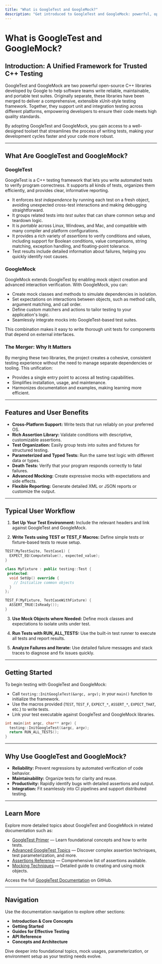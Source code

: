 ```yaml
---
title: "What is GoogleTest and GoogleMock?"
description: "Get introduced to GoogleTest and GoogleMock: powerful, open-source C++ libraries for unit and integration testing. Learn how their merger delivers a comprehensive, reliable xUnit-style framework to help teams produce correct, maintainable code across platforms."
---
```


# What is GoogleTest and GoogleMock?

## Introduction: A Unified Framework for Trusted C++ Testing

GoogleTest and GoogleMock are two powerful open-source C++ libraries developed by Google to help software teams write reliable, maintainable, and portable test suites. Originally separate, these libraries have been merged to deliver a comprehensive, extensible xUnit-style testing framework. Together, they support unit and integration testing across different platforms, empowering developers to ensure their code meets high quality standards.

By adopting GoogleTest and GoogleMock, you gain access to a well-designed toolset that streamlines the process of writing tests, making your development cycles faster and your code more robust.

---

## What Are GoogleTest and GoogleMock?

### GoogleTest

GoogleTest is a C++ testing framework that lets you write automated tests to verify program correctness. It supports all kinds of tests, organizes them efficiently, and provides clear, informative reporting.

- It enforces *test independence* by running each test on a fresh object, avoiding unexpected cross-test interactions and making debugging straightforward.
- It groups related tests into *test suites* that can share common setup and teardown logic.
- It is *portable* across Linux, Windows, and Mac, and compatible with many compiler and platform configurations.
- It provides a rich variety of *assertions* to verify conditions and values, including support for Boolean conditions, value comparisons, string matching, exception handling, and floating-point tolerance.
- Test results include detailed information about failures, helping you quickly identify root causes.

### GoogleMock

GoogleMock extends GoogleTest by enabling mock object creation and advanced interaction verification. With GoogleMock, you can:

- Create mock classes and methods to simulate dependencies in isolation.
- Set expectations on interactions between objects, such as method calls, argument matching, and call order.
- Define custom matchers and actions to tailor testing to your application's logic.
- Seamlessly integrate mocks into GoogleTest-based test suites.

This combination makes it easy to write thorough unit tests for components that depend on external interfaces.

### The Merger: Why It Matters

By merging these two libraries, the project creates a cohesive, consistent testing experience without the need to manage separate dependencies or tooling. This unification:

- Provides a single entry point to access all testing capabilities.
- Simplifies installation, usage, and maintenance.
- Harmonizes documentation and examples, making learning more efficient.

---

## Features and User Benefits

- **Cross-Platform Support:** Write tests that run reliably on your preferred OS.
- **Rich Assertion Library:** Validate conditions with descriptive, customizable assertions.
- **Test Organization:** Easily group tests into suites and fixtures for structured testing.
- **Parameterized and Typed Tests:** Run the same test logic with different data or types.
- **Death Tests:** Verify that your program responds correctly to fatal failures.
- **Advanced Mocking:** Create expressive mocks with expectations and side effects.
- **Flexible Reporting:** Generate detailed XML or JSON reports or customize the output.

---

## Typical User Workflow

1. **Set Up Your Test Environment:** Include the relevant headers and link against GoogleTest and GoogleMock.

2. **Write Tests using TEST or TEST_F Macros:** Define simple tests or fixture-based tests to reuse setup.

```cpp
TEST(MyTestSuite, TestCase1) {
  EXPECT_EQ(ComputeValue(), expected_value);
}

class MyFixture : public testing::Test {
 protected:
  void SetUp() override {
    // Initialize common objects
  }
};

TEST_F(MyFixture, TestCaseWithFixture) {
  ASSERT_TRUE(IsReady());
}
```

3. **Use Mock Objects where Needed:** Define mock classes and expectations to isolate units under test.

4. **Run Tests with RUN_ALL_TESTS:** Use the built-in test runner to execute all tests and report results.

5. **Analyze Failures and Iterate:** Use detailed failure messages and stack traces to diagnose and fix issues quickly.

---

## Getting Started

To begin testing with GoogleTest and GoogleMock:

- Call `testing::InitGoogleTest(&argc, argv);` in your `main()` function to initialize the framework.
- Use the macros provided (`TEST`, `TEST_F`, `EXPECT_*`, `ASSERT_*`, `EXPECT_THAT`, etc.) to write tests.
- Link your test executable against GoogleTest and GoogleMock libraries.

```cpp
int main(int argc, char** argv) {
  testing::InitGoogleTest(&argc, argv);
  return RUN_ALL_TESTS();
}
```

---

## Why Use GoogleTest and GoogleMock?

- **Reliability:** Prevent regressions by automated verification of code behavior.
- **Maintainability:** Organize tests for clarity and reuse.
- **Productivity:** Rapidly identify bugs with detailed assertions and output.
- **Integration:** Fit seamlessly into CI pipelines and support distributed testing.

---

## Learn More

Explore more detailed topics about GoogleTest and GoogleMock in related documentation such as:

- [GoogleTest Primer](../primer.md) — Learn foundational concepts and how to write tests.
- [Advanced GoogleTest Topics](../advanced.md) — Discover complex assertion techniques, test parameterization, and more.
- [Assertions Reference](../reference/assertions.md) — Comprehensive list of assertions available.
- [Mocking Techniques](../guides/mocking-techniques/creating-mocks.md) — Detailed guide to creating and using mock objects.

Access the full [GoogleTest Documentation](https://github.com/google/googletest) on GitHub.

---

## Navigation

Use the documentation navigation to explore other sections:

- **Introduction & Core Concepts**
- **Getting Started**
- **Guides for Effective Testing**
- **API Reference**
- **Concepts and Architecture**

Dive deeper into foundational topics, mock usages, parameterization, or environment setup as your testing needs evolve.
